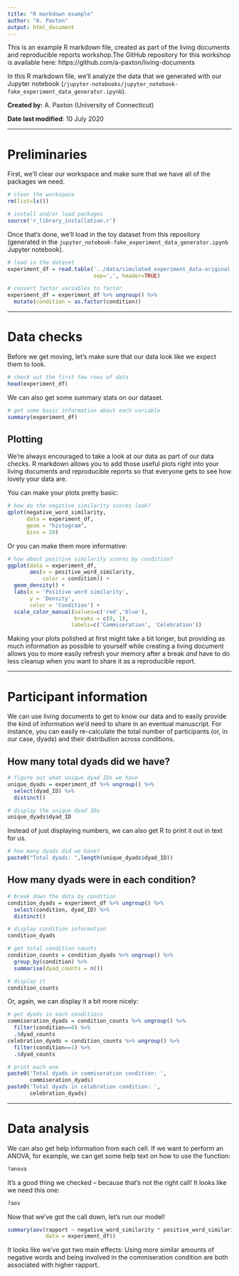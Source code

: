 ```yaml
---
title: "R markdown example"
author: "A. Paxton"
output: html_document
---
```


This is an example R markdown file, created as part of the living documents and
reproducible reports workshop.The GitHub repository for this workshop is
available here: https://github.com/a-paxton/living-documents

In this R markdown file, we'll analyze the data that we generated with our
Jupyter notebook
(`/jupyter-notebooks/jupyter_notebook-fake_experiment_data_generator.ipynb`).

**Created by:** A. Paxton (University of Connecticut)

**Date last modified**: 10 July 2020

***

# Preliminaries

First, we'll clear our workspace and make sure that we have all of the packages
we need.

```r

# clear the workspace
rm(list=ls())

# install and/or load packages
source('r_library_installation.r')

```

Once that's done, we'll load in the toy dataset from this repository  (generated
in the `jupyter_notebook-fake_experiment_data_generator.ipynb` Jupyter
notebook).

```r

# load in the dataset
experiment_df = read.table('../data/simulated_experiment_data-original.csv',
                           sep=',', header=TRUE)

# convert factor variables to factor
experiment_df = experiment_df %>% ungroup() %>%
  mutate(condition = as.factor(condition))

```

***

# Data checks

Before we get moving, let's make sure that our data look like we expect them to
look.

```r

# check out the first few rows of data
head(experiment_df)

```

We can also get some summary stats on our dataset.

```r

# get some basic information about each variable
summary(experiment_df)

```

## Plotting

We're always encouraged to take a look at our data as part of our data checks. R
markdown allows you to add those useful plots right into your living documents
and reproducible reports so that everyone gets to see how lovely your data are.

You can make your plots pretty basic:

```r

# how do the negative similarity scores look?
qplot(negative_word_similarity,
      data = experiment_df,
      geom = "histogram",
      bins = 20)

```

Or you can make them more informative:

```r

# how about positive similarity scores by condition?
ggplot(data = experiment_df,
       aes(x = positive_word_similarity,
           color = condition)) +
  geom_density() +
  labs(x = 'Positive word similarity',
       y = 'Density',
       color = 'Condition') +
  scale_color_manual(values=c('red','blue'),
                     breaks = c(0, 1),
                    labels=c('Commiseration', 'Celebration'))
```

Making your plots polished at first might take a bit longer, but providing as
much information as possible to yourself while creating a living document allows
you to more easily refresh your memory after a break *and* have to do less
cleanup when you want to share it as a reproducible report.

***

# Participant information

We can use living documents to get to know our data and to easily provide the
kind of information we'd need to share in an eventual manuscript. For instance,
you can easily re-calculate the total number of participants (or, in our case,
dyads) and their distribution across conditions.

## How many total dyads did we have?

```r

# figure out what unique dyad IDs we have
unique_dyads = experiment_df %>% ungroup() %>%
  select(dyad_ID) %>%
  distinct()

# display the unique dyad IDs
unique_dyads$dyad_ID

```

Instead of just displaying numbers, we can also get R to print it out in text
for us.

```r

# how many dyads did we have?
paste0("Total dyads: ",length(unique_dyads$dyad_ID))

```

## How many dyads were in each condition?

```r

# break down the data by condition
condition_dyads = experiment_df %>% ungroup() %>%
  select(condition, dyad_ID) %>%
  distinct()

# display condition information
condition_dyads

```

```r

# get total condition counts
condition_counts = condition_dyads %>% ungroup() %>%
  group_by(condition) %>%
  summarise(dyad_counts = n())

# display it
condition_counts

```

Or, again, we can display it a bit more nicely:

```r

# get dyads in each conditions
commiseration_dyads = condition_counts %>% ungroup() %>%
  filter(condition==0) %>%
  .$dyad_counts
celebration_dyads = condition_counts %>% ungroup() %>%
  filter(condition==1) %>%
  .$dyad_counts

# print each one
paste0('Total dyads in commiseration condition: ',
       commiseration_dyads)
paste0('Total dyads in celebration condition: ',
       celebration_dyads)


```


***

# Data analysis

We can also get help information from each cell. If we want to perform an ANOVA,
for example, we can get some help text on how to use the function:

```r

?anova

```

It's a good thing we checked -- because that's not the right call! It looks like
we need this one:

```r

?aov

```

Now that we've got the call down, let's run our model!

```r

summary(aov(rapport ~ negative_word_similarity * positive_word_similarity * condition,
            data = experiment_df))

```

It looks like we've got two main effects: Using more similar amounts of negative
words and being involved in the commiseration condition are both associated with
higher rapport.
